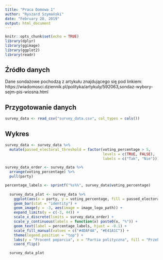 ```yaml
---
title: "Praca Domowa 1"
author: "Ryszard Szymański"
date: "February 28, 2019"
output: html_document
---
```


```r
knitr::opts_chunk$set(echo = TRUE)
library(dplyr)
library(ggimage)
library(ggplot2)
library(readr)
```

## Źródło danych
Dane sondażowe pochodzą z artykułu znajdującego się pod linkiem: https://wiadomosci.dziennik.pl/polityka/artykuly/592063,sondaz-wybory-sejm-pis-wiosna.html

## Przygotowanie danych
```r
survey_data <- read_csv("survey_data.csv", col_types = cols())
```

## Wykres
```r
survey_data <- survey_data %>% 
  mutate(passed_electoral_threshold = factor(voting_percentage > 5,
                                             levels = c(TRUE, FALSE),
                                             labels = c("Tak", "Nie")))

survey_data_order <- survey_data %>% 
  arrange(voting_percentage) %>% 
  pull(party)

percentage_labels <- sprintf("%s%%", survey_data$voting_percentage)
  
  survey_data_plot <- survey_data %>% 
    ggplot(aes(x = party, y = voting_percentage, fill = passed_electoral_threshold)) + 
    geom_bar(stat = "identity") + 
    geom_image(y = -3, aes(image = image_logo_path)) + 
    expand_limits(y = c(-3, 44)) +
    scale_x_discrete(limits = survey_data_order) +
    scale_y_continuous(labels = function(x) paste0(x, "%")) +
    geom_text(label = percentage_labels, hjust = -0.1) +
    scale_fill_manual(values = c("#4DAF4A", "#E41A1C")) +
    theme(legend.position = "top") +
    labs(y = "Procent poparcia", x = "Partia polityczna", fill = "Przekroczony próg wyborczy") +
    coord_flip()

  survey_data_plot
```